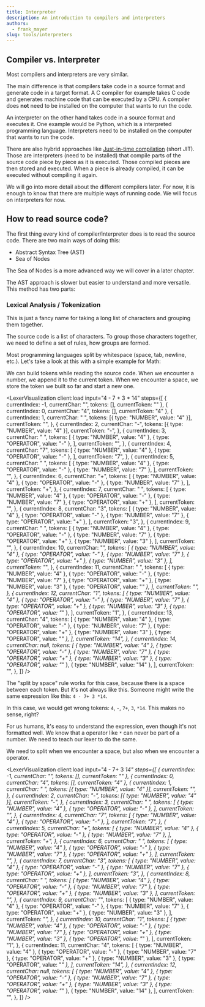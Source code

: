 ```yaml
---
title: Interpreter
description: An introduction to compilers and interpreters
authors:
  - frank_mayer
slug: tools/interpreters
---
```


## Compiler vs. Interpreter

Most compilers and interpreters are very similar.

The main difference is that compilers take code in a source format and generate code in a target format.
A C compiler for example takes C code and generates machine code that can be executed by a CPU.
A compiler does **not** need to be installed on the computer that wants to run the code.

An interpreter on the other hand takes code in a source format and executes it.
One example would be Python, which is a interpreted programming language.
Interpreters need to be installed on the computer that wants to run the code.

There are also hybrid approaches like [Just-in-time compilation](https://en.wikipedia.org/wiki/Just-in-time_compilation) (short JIT).
Those are interpreters (need to be installed) that compile parts of the source code piece by piece as it is executed.
Those compiled pieces are then stored and executed.
When a piece is already compiled, it can be executed without compiling it again.

We will go into more detail about the different compilers later.
For now, it is enough to know that there are multiple ways of running code.
We will focus on interpreters for now.

## How to read source code?

The first thing every kind of compiler/interpreter does is to read the source code.
There are two main ways of doing this:

- Abstract Syntax Tree (AST)
- Sea of Nodes

The Sea of Nodes is a more advanced way we will cover in a later chapter.

The AST approach is slower but easier to understand and more versatile.
This method has two parts:

### Lexical Analysis / Tokenization

This is just a fancy name for taking a long list of characters and grouping them together.

The source code is a list of characters.
To group those characters together, we need to define a set of rules, how groups are formed.

Most programming languages split by whitespace (space, tab, newline, etc.).
Let's take a look at this with a simple example for Math:


We can build tokens while reading the source code.
When we encounter a number, we append it to the current token.
When we encounter a space, we store the token we built so far and start a new one.

<LexerVisualization
    client:load
	input="4 - 7 + 3 * 14"
	steps={[
		{ currentIndex: -1, currentChar: "", tokens: [], currentToken: "" },
		{ currentIndex: 0, currentChar: "4", tokens: [], currentToken: "4" },
		{
			currentIndex: 1,
			currentChar: " ",
			tokens: [{ type: "NUMBER", value: "4" }],
			currentToken: "",
		},
        {
			currentIndex: 2,
			currentChar: "-",
			tokens: [{ type: "NUMBER", value: "4" }],
			currentToken: "-",
		},
        {
			currentIndex: 3,
			currentChar: " ",
			tokens: [
				{ type: "NUMBER", value: "4" },
				{ type: "OPERATOR", value: "-" },
			],
			currentToken: "",
		},
        {
			currentIndex: 4,
			currentChar: "7",
			tokens: [
				{ type: "NUMBER", value: "4" },
				{ type: "OPERATOR", value: "-" },
			],
			currentToken: "7",
		},
        {
			currentIndex: 5,
			currentChar: " ",
			tokens: [
				{ type: "NUMBER", value: "4" },
				{ type: "OPERATOR", value: "-" },
				{ type: "NUMBER", value: "7" },
			],
			currentToken: "",
		},
        {
			currentIndex: 6,
			currentChar: "+",
			tokens: [
				{ type: "NUMBER", value: "4" },
				{ type: "OPERATOR", value: "-" },
				{ type: "NUMBER", value: "7" },
			],
			currentToken: "+",
		},
        {
			currentIndex: 7,
			currentChar: " ",
			tokens: [
				{ type: "NUMBER", value: "4" },
				{ type: "OPERATOR", value: "-" },
				{ type: "NUMBER", value: "7" },
				{ type: "OPERATOR", value: "+" },
			],
			currentToken: "",
		},
        {
			currentIndex: 8,
			currentChar: "3",
			tokens: [
				{ type: "NUMBER", value: "4" },
				{ type: "OPERATOR", value: "-" },
				{ type: "NUMBER", value: "7" },
				{ type: "OPERATOR", value: "+" },
			],
			currentToken: "3",
		},
        {
			currentIndex: 9,
			currentChar: " ",
			tokens: [
				{ type: "NUMBER", value: "4" },
				{ type: "OPERATOR", value: "-" },
				{ type: "NUMBER", value: "7" },
				{ type: "OPERATOR", value: "+" },
				{ type: "NUMBER", value: "3" },
			],
			currentToken: "",
		},
        {
			currentIndex: 10,
			currentChar: "*",
			tokens: [
				{ type: "NUMBER", value: "4" },
				{ type: "OPERATOR", value: "-" },
				{ type: "NUMBER", value: "7" },
				{ type: "OPERATOR", value: "+" },
				{ type: "NUMBER", value: "3" },
			],
			currentToken: "*",
		},
        {
			currentIndex: 11,
			currentChar: " ",
			tokens: [
				{ type: "NUMBER", value: "4" },
				{ type: "OPERATOR", value: "-" },
				{ type: "NUMBER", value: "7" },
                { type: "OPERATOR", value: "+" },
				{ type: "NUMBER", value: "3" },
				{ type: "OPERATOR", value: "*" },
			],
			currentToken: "",
		},
        {
			currentIndex: 12,
			currentChar: "1",
			tokens: [
				{ type: "NUMBER", value: "4" },
				{ type: "OPERATOR", value: "-" },
				{ type: "NUMBER", value: "7" },
                { type: "OPERATOR", value: "+" },
				{ type: "NUMBER", value: "3" },
				{ type: "OPERATOR", value: "*" },
			],
			currentToken: "1",
		},
        {
			currentIndex: 13,
			currentChar: "4",
			tokens: [
				{ type: "NUMBER", value: "4" },
				{ type: "OPERATOR", value: "-" },
				{ type: "NUMBER", value: "7" },
                { type: "OPERATOR", value: "+" },
				{ type: "NUMBER", value: "3" },
				{ type: "OPERATOR", value: "*" },
			],
			currentToken: "14",
		},
        {
			currentIndex: 14,
			currentChar: null,
			tokens: [
				{ type: "NUMBER", value: "4" },
				{ type: "OPERATOR", value: "-" },
				{ type: "NUMBER", value: "7" },
                { type: "OPERATOR", value: "+" },
				{ type: "NUMBER", value: "3" },
				{ type: "OPERATOR", value: "*" },
				{ type: "NUMBER", value: "14" },
			],
			currentToken: "",
            },
        ]}
/>

The "split by space" rule works for this case, because there is a space between each token.
But it's not always like this.
Someone might write the same expression like this: `4 - 7+ 3 *14`.

In this case, we would get wrong tokens: `4`, `-`, `7+`, `3`, `*14`.
This makes no sense, right?

For us humans, it's easy to understand the expression, even though it's not formatted well.
We know that a operator like `*` can never be part of a number.
We need to teach our lexer to do the same.

We need to split when we encounter a space, but also when we encounter a operator.

<LexerVisualization
    client:load
	input="4 - 7+ 3 *14"
	steps={[
		{ currentIndex: -1, currentChar: "", tokens: [], currentToken: "" },
		{ currentIndex: 0, currentChar: "4", tokens: [], currentToken: "4" },
		{
			currentIndex: 1,
			currentChar: " ",
			tokens: [{ type: "NUMBER", value: "4" }],
			currentToken: "",
		},
		{
			currentIndex: 2,
			currentChar: "-",
			tokens: [{ type: "NUMBER", value: "4" }],
			currentToken: "-",
		},
		{
			currentIndex: 3,
			currentChar: " ",
			tokens: [
				{ type: "NUMBER", value: "4" },
				{ type: "OPERATOR", value: "-" },
			],
			currentToken: "",
		},
		{
			currentIndex: 4,
			currentChar: "7",
			tokens: [
				{ type: "NUMBER", value: "4" },
				{ type: "OPERATOR", value: "-" },
			],
			currentToken: "7",
		},
		{
			currentIndex: 5,
			currentChar: "+",
			tokens: [
				{ type: "NUMBER", value: "4" },
				{ type: "OPERATOR", value: "-" },
				{ type: "NUMBER", value: "7" },
			],
			currentToken: "+",
		},
		{
			currentIndex: 6,
			currentChar: " ",
			tokens: [
				{ type: "NUMBER", value: "4" },
				{ type: "OPERATOR", value: "-" },
				{ type: "NUMBER", value: "7" },
				{ type: "OPERATOR", value: "+" },
			],
			currentToken: "",
		},
		{
			currentIndex: 7,
			currentChar: "3",
			tokens: [
				{ type: "NUMBER", value: "4" },
				{ type: "OPERATOR", value: "-" },
				{ type: "NUMBER", value: "7" },
				{ type: "OPERATOR", value: "+" },
			],
			currentToken: "3",
		},
		{
			currentIndex: 8,
			currentChar: " ",
			tokens: [
				{ type: "NUMBER", value: "4" },
				{ type: "OPERATOR", value: "-" },
				{ type: "NUMBER", value: "7" },
				{ type: "OPERATOR", value: "+" },
				{ type: "NUMBER", value: "3" },
			],
			currentToken: "",
		},
		{
			currentIndex: 9,
			currentChar: "*",
			tokens: [
				{ type: "NUMBER", value: "4" },
				{ type: "OPERATOR", value: "-" },
				{ type: "NUMBER", value: "7" },
				{ type: "OPERATOR", value: "+" },
				{ type: "NUMBER", value: "3" },
			],
			currentToken: "*",
		},
		{
			currentIndex: 10,
			currentChar: "1",
			tokens: [
				{ type: "NUMBER", value: "4" },
				{ type: "OPERATOR", value: "-" },
				{ type: "NUMBER", value: "7" },
				{ type: "OPERATOR", value: "+" },
				{ type: "NUMBER", value: "3" },
				{ type: "OPERATOR", value: "*" },
			],
			currentToken: "1",
		},
		{
			currentIndex: 11,
			currentChar: "4",
			tokens: [
				{ type: "NUMBER", value: "4" },
				{ type: "OPERATOR", value: "-" },
				{ type: "NUMBER", value: "7" },
				{ type: "OPERATOR", value: "+" },
				{ type: "NUMBER", value: "3" },
				{ type: "OPERATOR", value: "*" },
			],
			currentToken: "14",
		},
		{
			currentIndex: 12,
			currentChar: null,
			tokens: [
				{ type: "NUMBER", value: "4" },
				{ type: "OPERATOR", value: "-" },
				{ type: "NUMBER", value: "7" },
				{ type: "OPERATOR", value: "+" },
				{ type: "NUMBER", value: "3" },
				{ type: "OPERATOR", value: "*" },
				{ type: "NUMBER", value: "14" },
			],
			currentToken: "",
		},
	]}
/>
